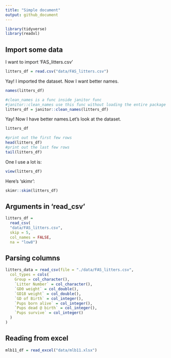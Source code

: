 ```yaml
---
title: "Simple document"
output: github_document
---
```



```r
library(tidyverse)
library(readxl)
```

## Import some data

I want to import 'FAS_litters.csv'


```r
litters_df = read.csv("data/FAS_litters.csv")


```

Yay! I imported the dataset. Now I want better names.

```r
names(litters_df)

#clean_names is a func inside janitor func
#janitor::clean_names use this func without loading the entire package
litters_df = janitor::clean_names(litters_df)
```

Yay! Now I have better names.Let's look at the dataset.

```r

litters_df

#print out the first few rows
head(litters_df)
#print out the last few rows
tail(litters_df)

```

One I use a lot is:
```r
view(litters_df)
```


Here's 'skimr':
```r
skimr::skim(litters_df)
```

## Arguments in 'read_csv'

```r
litters_df = 
  read_csv(
  "data/FAS_litters.csv",
  skip = 5,
  col_names = FALSE,
  na = "low8")
```

## Parsing columns

```r
litters_data = read_csv(file = "./data/FAS_litters.csv",
  col_types = cols(
    Group = col_character(),
    `Litter Number` = col_character(),
    `GD0 weight` = col_double(),
    `GD18 weight` = col_double(),
    `GD of Birth` = col_integer(),
    `Pups born alive` = col_integer(),
    `Pups dead @ birth` = col_integer(),
    `Pups survive` = col_integer()
  )
)

```


## Reading from excel

```r
mlb11_df = read_excel("data/mlb11.xlsx")
```

